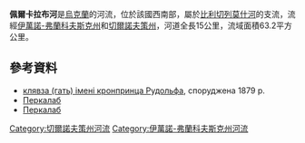 '''佩爾卡拉布河'''是[[烏克蘭|烏克蘭]]的河流，位於該國西南部，屬於[[比利切列莫什河|比利切列莫什河]]的支流，流經[[伊萬諾-弗蘭科夫斯克州|伊萬諾-弗蘭科夫斯克州]]和[[切爾諾夫策州|切爾諾夫策州]]，河道全長15公里，流域面積63.2平方公里。

==參考資料==
*[https://web.archive.org/web/20151223142108/http://cheremosh-fest.com/?m0prm=14&m1prm=113 клявза (гать) імені кронпринца Рудольфа], споруджена 1879 р. 
* [http://geoinfo.if.ua/?p=19 Перкалаб]{{Dead link}}
* [https://web.archive.org/web/20131005022808/http://do.gendocs.ru/docs/index-29520.html?page=29 Перкалаб]

{{DEFAULTSORT:Перкалаб (річка)}}
[[Category:切爾諾夫策州河流|Category:切爾諾夫策州河流]]
[[Category:伊萬諾-弗蘭科夫斯克州河流|Category:伊萬諾-弗蘭科夫斯克州河流]]


{{Ukraine-river-stub}}